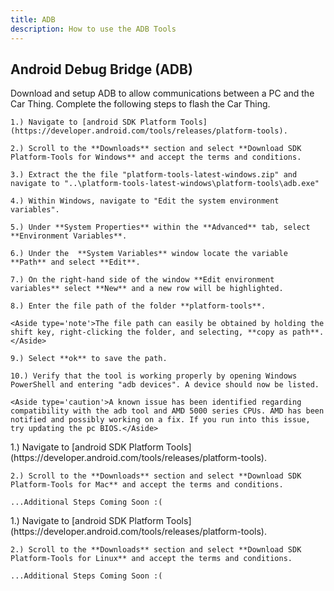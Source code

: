 ```yaml
---
title: ADB
description: How to use the ADB Tools
---
```




## Android Debug Bridge (ADB)
Download and setup ADB to allow communications between a PC and the Car Thing.
<Tabs syncKey="system">
  <TabItem label="Windows" icon='seti:windows'>
    Complete the following steps to flash the Car Thing.
    
    1.) Navigate to [android SDK Platform Tools](https://developer.android.com/tools/releases/platform-tools).
   
    2.) Scroll to the **Downloads** section and select **Download SDK Platform-Tools for Windows** and accept the terms and conditions.

    3.) Extract the the file "platform-tools-latest-windows.zip" and navigate to "..\platform-tools-latest-windows\platform-tools\adb.exe"

    4.) Within Windows, navigate to "Edit the system environment variables".

    5.) Under **System Properties** within the **Advanced** tab, select **Environment Variables**.

    6.) Under the  **System Variables** window locate the variable **Path** and select **Edit**.

    7.) On the right-hand side of the window **Edit environment variables** select **New** and a new row will be highlighted.

    8.) Enter the file path of the folder **platform-tools**.

    <Aside type='note'>The file path can easily be obtained by holding the shift key, right-clicking the folder, and selecting, **copy as path**.</Aside>

    9.) Select **ok** to save the path.

    10.) Verify that the tool is working properly by opening Windows PowerShell and entering "adb devices". A device should now be listed.

    <Aside type='caution'>A known issue has been identified regarding compatibility with the adb tool and AMD 5000 series CPUs. AMD has been notified and possibly working on a fix. If you run into this issue, try updating the pc BIOS.</Aside>

  </TabItem>
    
  <TabItem label="Mac" icon='apple'>
    1.) Navigate to [android SDK Platform Tools](https://developer.android.com/tools/releases/platform-tools).
   
    2.) Scroll to the **Downloads** section and select **Download SDK Platform-Tools for Mac** and accept the terms and conditions.
    
    ...Additional Steps Coming Soon :(
  </TabItem>

  <TabItem label="Linux" icon='linux'>
    1.) Navigate to [android SDK Platform Tools](https://developer.android.com/tools/releases/platform-tools).
   
    2.) Scroll to the **Downloads** section and select **Download SDK Platform-Tools for Linux** and accept the terms and conditions.

    ...Additional Steps Coming Soon :(
  </TabItem>
</Tabs>


